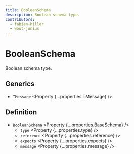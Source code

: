 ```yaml
---
title: BooleanSchema
description: Boolean schema type.
contributors:
  - fabian-hiller
  - wout-junius
---
```



# BooleanSchema

Boolean schema type.

## Generics

- `TMessage` <Property {...properties.TMessage} />

## Definition

- `BooleanSchema` <Property {...properties.BaseSchema} />
  - `type` <Property {...properties.type} />
  - `reference` <Property {...properties.reference} />
  - `expects` <Property {...properties.expects} />
  - `message` <Property {...properties.message} />
